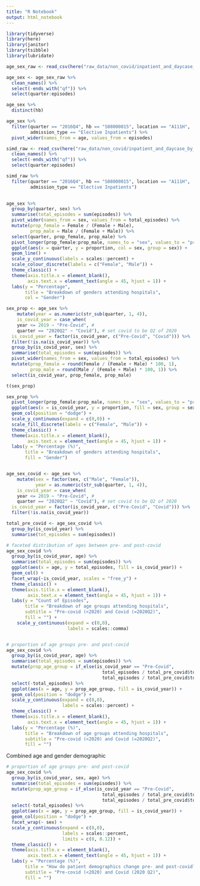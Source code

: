 ```yaml
---
title: "R Notebook"
output: html_notebook
---
```


```r

library(tidyverse)
library(here)
library(janitor)
library(tsibble)
library(lubridate)

```

```r

age_sex_raw <- read_csv(here("raw_data/non_covid/inpatient_and_daycase_by_nhs_board_of_treatment_age_and_sex.csv"))

```

```r

age_sex <- age_sex_raw %>% 
  clean_names() %>% 
  select(-ends_with("qf")) %>% 
  select(quarter:episodes)

age_sex %>% 
  distinct(hb)

age_sex %>% 
  filter(quarter == "2016Q4", hb == "S08000015", location == "A111H", 
         admission_type == "Elective Inpatients") %>%
  pivot_wider(names_from = age, values_from = episodes)

```

```r

simd_raw <- read_csv(here("raw_data/non_covid/inpatient_and_daycase_by_nhs_board_of_treatment_and_simd.csv")) %>% 
  clean_names() %>% 
  select(-ends_with("qf")) %>% 
  select(quarter:episodes)

simd_raw %>% 
  filter(quarter == "2016Q4", hb == "S08000015", location == "A111H", 
         admission_type == "Elective Inpatients") 
  

```


```r

age_sex %>%
  group_by(quarter, sex) %>% 
  summarise(total_episodes = sum(episodes)) %>% 
  pivot_wider(names_from = sex, values_from = total_episodes) %>% 
  mutate(prop_female = Female / (Female + Male),
         prop_male = Male / (Female + Male)) %>% 
  select(quarter, prop_female, prop_male) %>% 
  pivot_longer(prop_female:prop_male, names_to = "sex", values_to = "proportion") %>% 
  ggplot(aes(x = quarter, y = proportion, col = sex, group = sex)) +
  geom_line() +
  scale_y_continuous(labels = scales::percent) +
  scale_colour_discrete(labels = c("Female", "Male")) +
  theme_classic() +
  theme(axis.title.x = element_blank(),
        axis.text.x = element_text(angle = 45, hjust = 1)) +
  labs(y = "Percentage",
       title = "Breakdown of genders attending hospitals",
       col = "Gender")

sex_prop <- age_sex %>%
    mutate(year = as.numeric(str_sub(quarter, 1, 4)),
    is_covid_year = case_when(
    year <= 2019 ~ "Pre-Covid", #
    quarter == "2020Q2" ~ "Covid"), # set covid to be Q2 of 2020
  is_covid_year = factor(is_covid_year, c("Pre-Covid", "Covid"))) %>%
  filter(!is.na(is_covid_year)) %>% 
  group_by(is_covid_year, sex) %>% 
  summarise(total_episodes = sum(episodes)) %>% 
  pivot_wider(names_from = sex, values_from = total_episodes) %>% 
  mutate(prop_female = round(Female / (Female + Male) * 100, 1),
         prop_male = round(Male / (Female + Male) * 100, 1)) %>% 
  select(is_covid_year, prop_female, prop_male)

t(sex_prop)

sex_prop %>% 
  pivot_longer(prop_female:prop_male, names_to = "sex", values_to = "proportion") %>% 
  ggplot(aes(x = is_covid_year, y = proportion, fill = sex, group = sex)) +
  geom_col(position = "dodge") +
  scale_y_continuous(expand = c(0,0)) +
  scale_fill_discrete(labels = c("Female", "Male")) +
  theme_classic() +
  theme(axis.title.x = element_blank(),
        axis.text.x = element_text(angle = 45, hjust = 1)) +
  labs(y = "Percentage (%)",
       title = "Breakdown of genders attending hospitals",
       fill = "Gender")



```

```r

age_sex_covid <- age_sex %>%
    mutate(sex = factor(sex, c("Male", "Female")),
           year = as.numeric(str_sub(quarter, 1, 4)),
    is_covid_year = case_when(
    year <= 2019 ~ "Pre-Covid", #
    quarter == "2020Q2" ~ "Covid"), # set covid to be Q2 of 2020
  is_covid_year = factor(is_covid_year, c("Pre-Covid", "Covid"))) %>%
  filter(!is.na(is_covid_year))

total_pre_covid <- age_sex_covid %>% 
  group_by(is_covid_year) %>% 
  summarise(tot_episodes = sum(episodes))

# faceted distribution of ages between pre- and post-covid
age_sex_covid %>% 
  group_by(is_covid_year, age) %>% 
  summarise(total_episodes = sum(episodes)) %>% 
  ggplot(aes(x = age, y = total_episodes, fill = is_covid_year)) +
  geom_col() +
  facet_wrap(~is_covid_year, scales = "free_y") +
  theme_classic() +
  theme(axis.title.x = element_blank(),
        axis.text.x = element_text(angle = 45, hjust = 1)) +
  labs(y = "Count of Episodes",
       title = "Breakdown of age groups attending hospitals",
       subtitle = "Pre-covid (<2020) and Covid (=2020Q2)",
       fill = "") +
    scale_y_continuous(expand = c(0,0),
                       labels = scales::comma)


# proportion of age groups pre- and post-covid
age_sex_covid %>% 
  group_by(is_covid_year, age) %>% 
  summarise(total_episodes = sum(episodes)) %>% 
  mutate(prop_age_group = if_else(is_covid_year == "Pre-Covid", 
                                    total_episodes / total_pre_covid$tot_episodes[1],
                                    total_episodes / total_pre_covid$tot_episodes[2])) %>%  
  select(-total_episodes) %>% 
  ggplot(aes(x = age, y = prop_age_group, fill = is_covid_year)) +
  geom_col(position = "dodge") +
  scale_y_continuous(expand = c(0,0),
                     labels = scales::percent) +
  theme_classic() +
  theme(axis.title.x = element_blank(),
        axis.text.x = element_text(angle = 45, hjust = 1)) +
  labs(y = "Percentage (%)",
       title = "Breakdown of age groups attending hospitals",
       subtitle = "Pre-covid (<2020) and Covid (=2020Q2)",
       fill = "")


```

Combined age and gender demographic
```r

# proportion of age groups pre- and post-covid
age_sex_covid %>% 
  group_by(is_covid_year, sex, age) %>% 
  summarise(total_episodes = sum(episodes)) %>% 
  mutate(prop_age_group = if_else(is_covid_year == "Pre-Covid", 
                                    total_episodes / total_pre_covid$tot_episodes[1],
                                    total_episodes / total_pre_covid$tot_episodes[2])) %>%  
  select(-total_episodes) %>% 
  ggplot(aes(x = age, y = prop_age_group, fill = is_covid_year)) +
  geom_col(position = "dodge") +
  facet_wrap(~ sex) +
  scale_y_continuous(expand = c(0,0),
                     labels = scales::percent,
                     limits = c(0, 0.12)) +
  theme_classic() +
  theme(axis.title.x = element_blank(),
        axis.text.x = element_text(angle = 45, hjust = 1)) +
  labs(y = "Percentage (%)",
       title = "How do patient demographics change pre- and post-covid?",
       subtitle = "Pre-covid (<2020) and Covid (2020 Q2)",
       fill = "")


```

